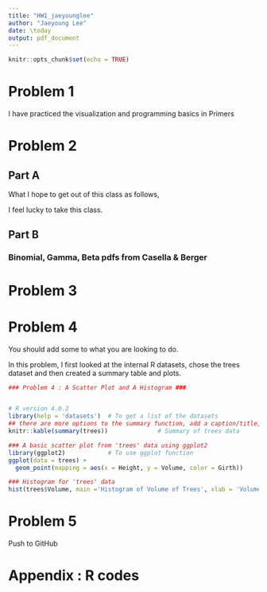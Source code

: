 ```yaml
---
title: "HW1_jaeyounglee"
author: "Jaeyoung Lee"
date: \today
output: pdf_document
---
```




```r
knitr::opts_chunk$set(echo = TRUE)
```


# Problem 1
I have practiced the visualization and programming basics in Primers

# Problem 2 
## Part A

What I hope to get out of this class as follows, 
\begin{enumerate}
\item How to be reproducible to collaborate with others and even myself 
\item How to write effective codes
\item How to make nice reports using R Markdown (Be a nice statistician) 
\item Getting used to R Markdown and GitHub 
\end{enumerate}
I feel lucky to take this class.


## Part B
### Binomial, Gamma, Beta pdfs from Casella & Berger

\begin{eqnarray}
P(X = x | n, p) &=& {n \choose x} p^x (1-p)^{1-x}. \\
P(X|\alpha, \beta) &=& \frac{1}{\gamma(\alpha)\beta^\alpha} x^{\alpha -1} e^{-\frac{x}{\beta}}. \\
P(X|\alpha, \beta) &=& \frac{1}{B(\alpha, \beta)} x^{\alpha-1} (1-x)^{\beta-1}.
\end{eqnarray} 

\pagebreak


# Problem 3

\begin{enumerate}
  \item Rule 1. For Every Result, Keep Track of How It Was Produced
    \begin{itemize}
      \item Recording every detail is important for reproducibility. 
      \item Details such as the name and version of the program, parameters and inputs are critical.
      \item What can be a challenge? How to write details easy to read is a challenge when we record every detail.
    \end{itemize}
    
  \item Rule 2. Avoid Manual Data Manipulation Steps
    \begin{itemize}
      \item Rely on codes, not on manual procedures such as Excel to reproduce.
      \item What can be a challenge? From the beginning, we should get used to how to manipulate data only with codes not manually.
    \end{itemize}
    
  \item Rule 3. Archive the Exact Versions of All External Programs Used
    \begin{itemize}
      \item A newer version of a program may not run even without any change of inputs.
      \item What can be a challenge? It is easy to think that all the newer versions work well. This step also can be included to Rule 1.
    \end{itemize}
    
  \item Rule 4. Version Control All Custom Scripts
    \begin{itemize}
      \item Only one exact script may be able to produce that exact output.
      \item Sometimes, backtracking to a code state is needed.
      \item Use GitHub.
      \item What can be a challenge? One should get used to GitHub.
    \end{itemize}
    
  \item Rule 5. Record All Intermediate Results, When Possible in Standardized Formats
    \begin{itemize}
      \item Looking through intermediate results can uncover discrepancies toward what is assumed, and can find bugs or faulty interpretations. 
      \item It reveals consequences of alternative programs and parameter choices at each steps. 
      \item It allows parts of the process to be rerun. 
      \item One can track the steps where the problems appears. 
      \item Without full operation, one can examine the full process. 
      \item What can be a challenge? If one write a long function, a challenge might occur regarding rule 5.
    \end{itemize}
    
  \item Rule 6. For Analyses That Include Randomness, Note Underlying Random Seeds
    \begin{itemize}
      \item Providing the same random seed allows results to be reproduced exactly in future runs.
      \item What can be a challenge? The codes might work only few random seeds. If one runs the code from that random seeds, the one can mislead the results from the random seeds.
    \end{itemize}
    
  \item Rule 7. Always Store Raw Data behind Plots
    \begin{itemize}
      \item It allows raw data for a given figure to be easily retrieved.
      \item one can easily modify the plotting procedure, without redoing the whole analysis.
      \item What can be a challenge? It is not challenging but One should know which data is used for the plot. 
    \end{itemize}
    
  \item Rule 8. Generate Hierarchical Analysis Output, Allowing Layers of Increasing Detail to Be Inspected
    \begin{itemize}
      \item Hypertext is the best example.
      \item By simple clicks, we can easily view the full data underlying the summary of results with links.
      \item What can be a challenge? Organizing the full data under hypertext might be a challenge.
    \end{itemize}
    
  \item Rule 9. Connect Textual Statements to Underlying Results
    \begin{itemize}
      \item Connect results to the statements that are initially formulated such as notes or emails.
      \item It is important to provide details along with your textual interpretations to the results to be tracked down in the future.
      \item What can be a challenge? One should write proper ReadMe files.
    \end{itemize}
    
  \item Rule 10. Provide Public Access to Scripts, Runs, and Results
    \begin{itemize}
      \item All inputs, scripts, versions, parameters, and intermediate results should be provided publicly and easily accessible.
      \item GitHub is a good tool.
      \item What can be a challenge? Getting used to GitHub can be hard to the beginners.
    \end{itemize}
\end{enumerate}


\pagebreak


# Problem 4

You should add some to what you are looking to do.

In this problem, I first looked at the internal R datasets, chose the trees dataset and then created a summary table and plots.

```r

### Problem 4 : A Scatter Plot and A Histogram ###


# R version 4.0.2
library(help = 'datasets')  # To get a list of the datasets
## there are more options to the summary function, add a caption/title, formatting, etc
knitr::kable(summary(trees))              # Summary of trees data

```

```r
### A basic scatter plot from 'trees' data using ggplot2
library(ggplot2)            # To use ggplot function
ggplot(data = trees) + 
  geom_point(mapping = aes(x = Height, y = Volume, color = Girth))

### Histogram for 'trees' data
hist(trees$Volume, main ='Histogram of Volume of Trees', xlab = 'Volume')


```

# Problem 5

Push to GitHub

\pagebreak


# Appendix : R codes
```r
  
```
